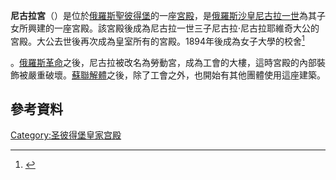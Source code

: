 '''尼古拉宮'''（{{lang-ru|Николаевский дворец}}）是位於[[俄羅斯|俄羅斯]][[聖彼得堡|聖彼得堡]]的一座[[宮殿|宮殿]]，是[[俄羅斯沙皇|俄羅斯沙皇]][[尼古拉一世_(俄國)|尼古拉一世]]為其子女所興建的一座宮殿。該宮殿後成為尼古拉一世三子尼古拉·尼古拉耶維奇大公的宮殿。大公去世後再次成為皇室所有的宮殿。1894年後成為女子大學的校舍<ref>{{Cite book|author=[[E._M._Almedingen|E. M. Almedingen]]|title=Tomorrow Will Come|publisher=[[Kessinger|Kessinger]]|date=June 23, 2005|pages=67–68|isbn=978-1-4191-6256-5}}</ref></blockquote>。[[十月革命|俄羅斯革命]]之後，尼古拉被改名為勞動宮，成為工會的大樓，這時宮殿的內部裝飾被嚴重破壞。[[蘇聯解體|蘇聯解體]]之後，除了工會之外，也開始有其他團體使用這座建築。

== 參考資料 ==
{{Reflist}}

{{Commonscat|Nicholas Palace}}

[[Category:圣彼得堡皇家宫殿|Category:圣彼得堡皇家宫殿]]